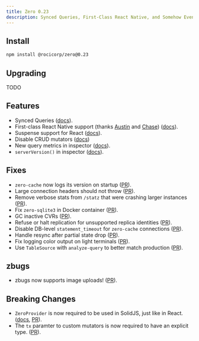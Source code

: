 ```yaml
---
title: Zero 0.23
description: Synced Queries, First-Class React Native, and Somehow Even More
---
```


## Install

```bash
npm install @rocicorp/zero@0.23
```

## Upgrading

TODO

## Features

- Synced Queries ([docs](/docs/synced-queries)).
- First-class React Native support (thanks [Austin](https://github.com/austinm911) and [Chase](https://x.com/0xcadams)) ([docs](/docs/react-native)).
- Suspense support for React ([docs](/docs/react#suspense)).
- Disable CRUD mutators ([docs](/docs/custom-mutators#disabling-crud-mutators))
- New query metrics in inspector ([docs](/docs/debug/inspector#query-metrics)).
- `serverVersion()` in inspector ([docs](/docs/debug/inspector#server-version)).

## Fixes

- `zero-cache` now logs its version on startup ([PR](https://github.com/rocicorp/mono/pull/4734)).
- Large connection headers should not throw ([PR](https://github.com/rocicorp/mono/pull/4720)).
- Remove verbose stats from `/statz` that were crashing larger instances ([PR](https://github.com/rocicorp/mono/pull/4719)).
- Fix `zero-sqlite3` in Docker container ([PR](https://github.com/rocicorp/mono/pull/4739)).
- GC inactive CVRs ([PR](https://github.com/rocicorp/mono/pull/4741)).
- Refuse or halt replication for unsupported replica identities ([PR](https://github.com/rocicorp/mono/pull/4775)).
- Disable DB-level `statement_timeout` for `zero-cache` connections ([PR](https://github.com/rocicorp/mono/pull/4811)).
- Handle resync after partial state drop ([PR](https://github.com/rocicorp/mono/pull/48141)).
- Fix logging color output on light terminals ([PR](https://github.com/rocicorp/mono/pull/4056)).
- Use `TableSource` with `analyze-query` to better match production ([PR](https://github.com/rocicorp/mono/pull/4822)).

## zbugs

- zbugs now supports image uploads! ([PR](https://github.com/rocicorp/mono/pull/4724)).

## Breaking Changes

- `ZeroProvider` is now required to be used in SolidJS, just like in React. ([docs](/docs/solidjs#setup), [PR](https://github.com/rocicorp/mono/pull/4692)).
- The `tx` paramter to custom mutators is now required to have an explicit type. ([PR](https://github.com/rocicorp/mono/pull/4703)).